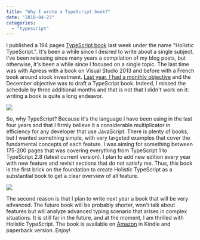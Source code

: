 ```yaml
---
title: "Why I wrote a TypeScript book?"
date: "2018-04-23"
categories: 
  - "typescript"
---
```


I published a 194 pages [TypeScript book](https://typescriptbook.com/) last week under the name "Holistic TypeScript.". It's been a while since I desired to write about a single subject. I've been releasing since many years a compilation of my blog posts, but otherwise, it's been a while since I focused on a single topic. The last time was with Apress with a book on Visual Studio 2013 and before with a French book around stock investment. [Last year, I had a monthly objective](https://patrickdesjardins.com/blog/recapitulation-of-2017) and the December objective was to draft a TypeScript book. Indeed, I missed the schedule by three additional months and that is not that I didn't work on it: writing a book is quite a long endeavor.

![](images/Spine1400Width-1024x314.jpg)

So, why TypeScript? Because it's the language I have been using in the last four years and that I firmly believe it a considerable multiplicator in efficiency for any developer that use JavaScript. There is plenty of books, but I wanted something simple, with very targeted examples that cover the fundamental concepts of each feature. I was aiming for something between 175-200 pages that was covering everything from TypeScript 1 to TypeScript 2.8 (latest current version). I plan to add new edition every year with new feature and revisit sections that do not satisfy me. Thus, this book is the first brick on the foundation to create Holistic TypeScript as a substantial book to get a clear overview of all feature.

![](images/FrontBackBook1400Width-1024x682.jpg)

The second reason is that I plan to write next year a book that will be very advanced. The future book will be probably shorter, won't talk about features but will analyze advanced typing scenario that arises in complex situations. It is still far in the future, and at the moment, I am thrilled with Holistic TypeScript. The book is available on [Amazon](https://www.amazon.com/Holistic-TypeScript-Patrick-Desjardins/dp/2981311069) in Kindle and paperback version. Enjoy!
